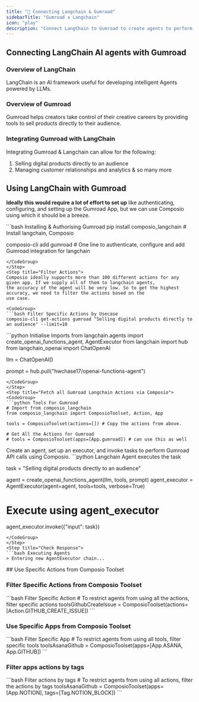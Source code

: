 ```yaml
---
title: "🚀 Connecting Langchain & Gumroad"
sidebarTitle: "Gumroad x Langchain"
icon: "play"
description: "Connect LangChain to Gumroad to create agents to perform tasks using natural language"
---
```


## Connecting LangChain AI agents with Gumroad

### Overview of LangChain

LangChain is an AI framework useful for developing intelligent Agents powered by LLMs.

### Overview of Gumroad

Gumroad helps creators take control of their creative careers by providing tools to sell products directly to their audience.

### Integrating Gumroad with LangChain

Integrating Gumroad & Langchain can allow for the following:

1. Selling digital products directly to an audience
2. Managing customer relationships and analytics
& so many more

## Using LangChain with Gumroad

<Steps>
<Step title="Setting Up the Environment">

**Ideally this would require a lot of effort to set up** like authenticating, configuring, and setting up the Gumroad App, but we can use Composio using which it should be a breeze.

<CodeGroup>
```bash Installing & Authorising Gumroad
pip install composio_langchain # Install langchain, Composio 

composio-cli add gumroad # One line to authenticate, configure and add Gumroad integration for langchain
```
</CodeGroup>
</Step>
<Step title="Filter Actions">
Composio ideally supports more than 100 different actions for any given app. If we supply all of them to langchain agents, 
the accuracy of the agent will be very low. So to get the highest accuracy, we need to filter the actions based on the 
use case.

<CodeGroup>
```bash Filter Specific Actions by Usecase
composio-cli get-actions gumroad "Selling digital products directly to an audience" --limit=10
```
</CodeGroup>

</Step>
<Step title="Import Base Packages">

<CodeGroup>
```python Initialise Imports
from langchain.agents import create_openai_functions_agent, AgentExecutor
from langchain import hub
from langchain_openai import ChatOpenAI


llm = ChatOpenAI()

prompt = hub.pull("hwchase17/openai-functions-agent")
```
</CodeGroup>
</Step>
<Step title="Fetch all Gumroad Langchain Actions via Composio">
<CodeGroup>
```python Tools For Gumroad
# Import from composio_langchain
from composio_langchain import ComposioToolset, Action, App

tools = ComposioToolset(actions=[]) # Copy the actions from above. 

# Get All the Actions for Gumroad
# tools = ComposioToolset(apps=[App.gumroad]) # can use this as well
```
</CodeGroup>
</Step>
<Step title="Execute the Agent">
Create an agent, set up an executor, and invoke tasks to perform Gumroad API calls using Composio. 
<CodeGroup>
```python Langchain Agent executes the task

task = "Selling digital products directly to an audience"

agent = create_openai_functions_agent(llm, tools, prompt)
agent_executor = AgentExecutor(agent=agent, tools=tools, verbose=True)

# Execute using agent_executor
agent_executor.invoke({"input": task})
```
</CodeGroup>
</Step>
<Step title="Check Response">
```bash Executing Agents
> Entering new AgentExecutor chain...
```
</Step>
</Steps>
## Use Specific Actions from Composio Toolset

### Filter Specific Actions from Composio Toolset

<CodeGroup>
```bash Filter Specific Action
# To restrict agents from using all the actions, filter specific actions
toolsGithubCreateIssue = ComposioToolset(actions=[Action.GITHUB_CREATE_ISSUE])
```
</CodeGroup>

### Use Specific Apps from Composio Toolset
<CodeGroup>
```bash Filter Specific App
# To restrict agents from using all tools, filter specific tools
toolsAsanaGithub = ComposioToolset(apps=[App.ASANA, App.GITHUB])
```
</CodeGroup>

### Filter apps actions by tags 
<CodeGroup>
```bash Filter actions by tags
# To restrict agents from using all actions, filter the actions by tags
toolsAsanaGithub = ComposioToolset(apps=[App.NOTION], tags=[Tag.NOTION_BLOCK])
```
</CodeGroup>

